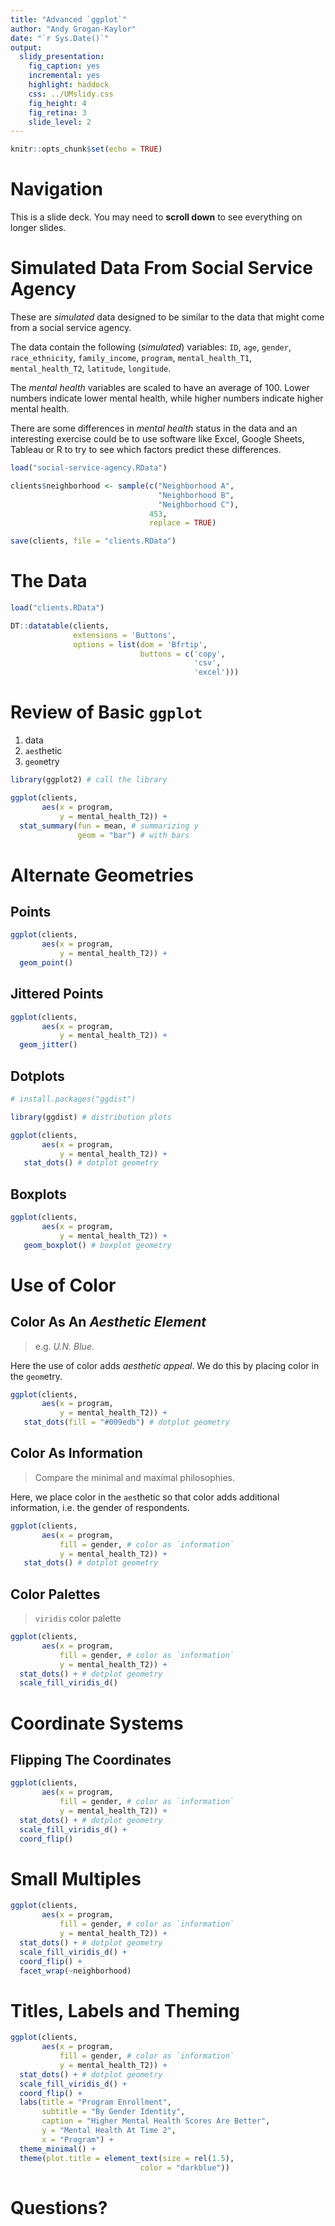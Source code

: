 ```yaml
---
title: "Advanced `ggplot`"
author: "Andy Grogan-Kaylor"
date: "`r Sys.Date()`"
output: 
  slidy_presentation: 
    fig_caption: yes
    incremental: yes
    highlight: haddock
    css: ../UMslidy.css
    fig_height: 4
    fig_retina: 3
    slide_level: 2
---
```


```r

knitr::opts_chunk$set(echo = TRUE)

```

# Navigation

This is a slide deck. You may need to **scroll down** to see everything on longer slides.

# Simulated Data From Social Service Agency

These are *simulated* data designed to be similar to the data that might come from a social service agency.

The data contain the following (*simulated*) variables:  `ID`, `age`, `gender`, `race_ethnicity`, `family_income`, `program`, `mental_health_T1`, `mental_health_T2`, `latitude`, `longitude`.

The *mental health* variables are scaled to have an average of 100. Lower numbers indicate lower mental health, while higher numbers indicate higher mental health.

There are some differences in *mental health* status in the data and an interesting exercise could be to use software like Excel, Google Sheets, Tableau or R to try to see which factors predict these differences.

```r

load("social-service-agency.RData")

clients$neighborhood <- sample(c("Neighborhood A",
                                 "Neighborhood B",
                                 "Neighborhood C"), 
                               453, 
                               replace = TRUE)

save(clients, file = "clients.RData")

```

# The Data

```r

load("clients.RData")

```

```r

DT::datatable(clients,
              extensions = 'Buttons', 
              options = list(dom = 'Bfrtip', 
                             buttons = c('copy', 
                                         'csv', 
                                         'excel')))

```


# Review of Basic `ggplot`

1. data
2. `aes`thetic
3. `geom`etry

```r

library(ggplot2) # call the library

```

```r

ggplot(clients,
       aes(x = program,
           y = mental_health_T2)) +
  stat_summary(fun = mean, # summarizing y 
               geom = "bar") # with bars

```

# Alternate Geometries {#majorsection}

## Points

```r

ggplot(clients,
       aes(x = program,
           y = mental_health_T2)) +
  geom_point()

```

## Jittered Points

```r

ggplot(clients,
       aes(x = program,
           y = mental_health_T2)) +
  geom_jitter()

```

## Dotplots

```r

# install.packages("ggdist")

library(ggdist) # distribution plots

ggplot(clients,
       aes(x = program,
           y = mental_health_T2)) +
   stat_dots() # dotplot geometry

```

## Boxplots

```r

ggplot(clients,
       aes(x = program,
           y = mental_health_T2)) +
   geom_boxplot() # boxplot geometry

```


# Use of Color {#majorsection}

## Color As An *Aesthetic Element*

> e.g. *U.N. Blue*. 

Here the use of color adds *aesthetic appeal*. We do this by placing color in the `geom`etry.

```r

ggplot(clients,
       aes(x = program,
           y = mental_health_T2)) +
   stat_dots(fill = "#009edb") # dotplot geometry

```

## Color As Information

> Compare the minimal and maximal philosophies.

Here, we place color in the `aes`thetic so that color adds additional information, i.e. the gender of respondents.

```r

ggplot(clients,
       aes(x = program,
           fill = gender, # color as `information`
           y = mental_health_T2)) +
   stat_dots() # dotplot geometry

```

## Color Palettes

> `viridis` color palette

```r

ggplot(clients,
       aes(x = program,
           fill = gender, # color as `information`
           y = mental_health_T2)) +
  stat_dots() + # dotplot geometry
  scale_fill_viridis_d()

```

# Coordinate Systems {#majorsection}

## Flipping The Coordinates

```r

ggplot(clients,
       aes(x = program,
           fill = gender, # color as `information`
           y = mental_health_T2)) +
  stat_dots() + # dotplot geometry
  scale_fill_viridis_d() +
  coord_flip()

```

# Small Multiples

```r

ggplot(clients,
       aes(x = program,
           fill = gender, # color as `information`
           y = mental_health_T2)) +
  stat_dots() + # dotplot geometry
  scale_fill_viridis_d() +
  coord_flip() +
  facet_wrap(~neighborhood)

```

# Titles, Labels and Theming

```r

ggplot(clients,
       aes(x = program,
           fill = gender, # color as `information`
           y = mental_health_T2)) +
  stat_dots() + # dotplot geometry
  scale_fill_viridis_d() +
  coord_flip() +
  labs(title = "Program Enrollment",
       subtitle = "By Gender Identity",
       caption = "Higher Mental Health Scores Are Better",
       y = "Mental Health At Time 2",
       x = "Program") +
  theme_minimal() +
  theme(plot.title = element_text(size = rel(1.5),
                             color = "darkblue"))

```

# Questions? {#majorsection}